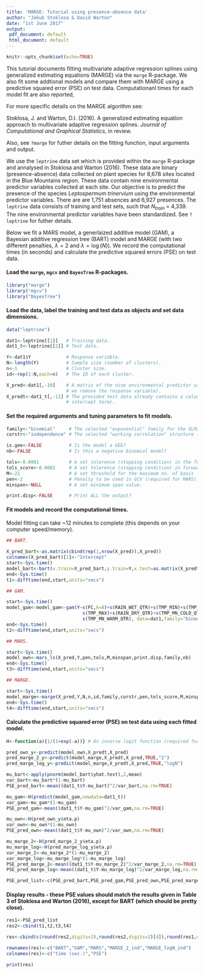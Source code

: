 ```yaml
---
title: 'MARGE: Tutorial using presence-absence data'
author: "Jakub Stoklosa & David Warton"
date: "1st June 2017"
output:
 pdf_document: default
 html_document: default
---
```


```r
knitr::opts_chunk$set(echo=TRUE)
```

This tutorial documents fitting multivariate adaptive regression splines using generalized estimating equations (MARGE) via the `marge` R-package. We also fit some addtional models and compare them with MARGE using a predictive squared error (PSE) on test data. Computationanl times for each model fit are also reported,

For more specific details on the MARGE algorithm see:

Stoklosa, J. and Warton, D.I. (2016). A generalized estimating equation approach to multivariate adaptive regression splines. *Journal of Computational and Graphical Statistics*, in review.

Also, see ```?marge``` for futher details on the fitting function, input arguments and output.

We use the `leptrine` data set which is provided within the `marge` R-package and annalysed in Stoklosa and Warton (2016). These data are binary (presence-absence) data collected on plant species for 8,678 sites located in the Blue Mountains region. These data contain nine environmental predictor variables collected at each site. Our objective is to predict the presence of the species *Leptospermum trinervium* using the environmental predictor variables. There are are 1,751 absences and 6,927 presences. The `leptrine` data consists of training and test sets, such that $N_{train}$ = 4,339. The nine environmental predictor variables have been standardized. See ```?leptrine``` for futher details.

Below we fit a MARS model, a generlaized additive model (GAM), a Bayesian additive regression tree (BART) model and MARGE (with two different penalties, $\lambda=2$ and $\lambda=\log(N)$). We record the computational times (in seconds) and calculate the predictive squared errors (PSE) on test data.

#### Load the `marge`, `mgcv` and `BayesTree` R-packages.

```r
library("marge")
library("mgcv")
library("BayesTree")
```

#### Load the data, label the training and test data as objects and set data dimensions.

```r
data("leptrine")

dat1<-leptrine[[1]]   # Training data.
dat1_t<-leptrine[[2]] # Test data.

Y<-dat1$Y             # Response variable.
N<-length(Y)          # Sample size (number of clusters).
n<-1                  # Cluster size.
id<-rep(1:N,each=n)   # The ID of each cluster.

X_pred<-dat1[,-10]    # A matrix of the nine environmental predictor variables (note that
                      # we remove the response variable).
X_predt<-dat1_t[,-11] # The provided test data already contains a column of ones (for the 
                      # intercept term).
```

#### Set the required arguments and tuning parameters to fit models.

```r
family<-"binomial"     # The selected "exponential" family for the GLM/GEE.
corstr<-"independence" # The selected "working correlation" structure (used for GEEs).

is.gee<-FALSE          # Is the model a GEE?
nb<-FALSE              # Is this a negative binomial model?

tols<-0.0001           # A set tolerence (stopping condition) in the forward pass for MARS.
tols_score<-0.0001     # A set tolerence (stopping condition) in forward pass for MARGE.
M<-21                  # A set threshold for the maximum no. of basis functions to be used.
pen<-2                 # Penalty to be used in GCV (required for MARS).
minspan<-NULL          # A set minimum span value.

print.disp<-FALSE      # Print ALL the output?
```
<P style="page-break-before: always">
#### Fit models and record the computational times.

Model fitting can take ~12 minutes to complete (this depends on your computer speed/memory).
```r
## BART.

X_pred_bart<-as.matrix(cbind(rep(1,nrow(X_pred)),X_pred))
colnames(X_pred_bart)[1]<-"Intercept"
start<-Sys.time()
model_bart<-bart(x.train=X_pred_bart,y.train=Y,x.test=as.matrix(X_predt),verbose=FALSE)
end<-Sys.time()
t1<-difftime(end,start,units="secs")
```

```r
## GAM.

start<-Sys.time()
model_gam<-model_gam<-gam(Y~s(FC,k=8)+s(RAIN_WET_QTR)+s(TMP_MIN)+s(TMP_SEAS)+s(TMP_MN)+
                            s(TMP_MAX)+s(RAIN_DRY_QTR)+s(TMP_MN_COLD_QTR)+
                            s(TMP_MN_WARM_QTR), data=dat1,family="binomial")
end<-Sys.time()
t2<-difftime(end,start,units="secs")
```

```r
## MARS.

start<-Sys.time()
model_own<-mars_ls(X_pred,Y,pen,tols,M,minspan,print.disp,family,nb)
end<-Sys.time()
t3<-difftime(end,start,units="secs")
```

\newpage

```r
## MARGE.

start<-Sys.time()
model_marge<-marge(X_pred,Y,N,n,id,family,corstr,pen,tols_score,M,minspan,print.disp,nb,is.gee)
end<-Sys.time()
t4<-difftime(end,start,units="secs")
```
<P style="page-break-before: always">

\newpage

#### Calculate the predictive squared error (PSE) on test data using each fitted model.

```r
H<-function(a){1/(1+exp(-a))} # An inverse logit function (required for PSE below).

pred_own_y<-predict(model_own,X_predt,X_pred)
pred_marge_2_y<-predict(model_marge,X_predt,X_pred,TRUE,"2")
pred_marge_log_y<-predict(model_marge,X_predt,X_pred,TRUE,"logN")

mu_bart<-apply(pnorm(model_bart$yhat.test),2,mean)
var_bart<-mu_bart*(1-mu_bart)
PSE_pred_bart<-mean((dat1_t$Y-mu_bart)^2/var_bart,na.rm=TRUE)

mu_gam<-H(predict(model_gam,newdata=dat1_t))
var_gam<-mu_gam*(1-mu_gam)
PSE_pred_gam<-mean((dat1_t$Y-mu_gam)^2/var_gam,na.rm=TRUE)

mu_own<-H(pred_own_y$eta.p)
var_own<-mu_own*(1-mu_own)
PSE_pred_own<-mean((dat1_t$Y-mu_own)^2/var_own,na.rm=TRUE)

mu_marge_2<-H(pred_marge_2_y$eta.p)
mu_marge_log<-H(pred_marge_log_y$eta.p)
var_marge_2<-mu_marge_2*(1-mu_marge_2)
var_marge_log<-mu_marge_log*(1-mu_marge_log)
PSE_pred_marge_2<-mean((dat1_t$Y-mu_marge_2)^2/var_marge_2,na.rm=TRUE)
PSE_pred_marge_log<-mean((dat1_t$Y-mu_marge_log)^2/var_marge_log,na.rm=TRUE)

PSE_pred_list<-c(PSE_pred_bart,PSE_pred_gam,PSE_pred_own,PSE_pred_marge_2,PSE_pred_marge_log)
```

#### Display results - these PSE values should match the results given in Table 3 of Stoklosa and Warton (2016), except for BART (which should be pretty close).

```r
res1<-PSE_pred_list
res2<-cbind(t1,t2,t3,t4)

res<-cbind(c(round(res2,digits=2),round(res2,digits=2)[4]),round(res1,digits=3))

rownames(res)<-c("BART","GAM","MARS","MARGE_2_ind","MARGE_logN_ind")
colnames(res)<-c("time (sec.)","PSE")

print(res)
```
